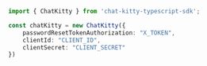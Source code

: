 ```typescript index.ts
import { ChatKitty } from 'chat-kitty-typescript-sdk';

const chatKitty = new ChatKitty({
    passwordResetTokenAuthorization: "X_TOKEN",
    clientId: "CLIENT_ID",
    clientSecret: "CLIENT_SECRET"
})
```